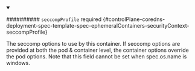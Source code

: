 


<details className="config-field" data-expandable="true" open>
<summary>

########## `seccompProfile` <span className="config-field-required" data-required="false">required</span> <span className="config-field-type"></span> <span className="config-field-default"></span> <span className="config-field-enum"></span> {#controlPlane-coredns-deployment-spec-template-spec-ephemeralContainers-securityContext-seccompProfile}

The seccomp options to use by this container. If seccomp options are
provided at both the pod & container level, the container options
override the pod options.
Note that this field cannot be set when spec.os.name is windows.

</summary>

<PartialSeccompprofilereference />


</details>
